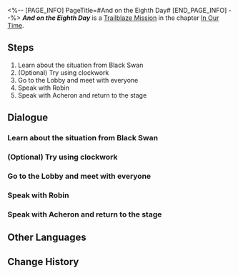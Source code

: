 <%-- [PAGE_INFO]
PageTitle=#And on the Eighth Day#
[END_PAGE_INFO] --%>
{{Stub|Dialogue.}}
{{Mission Infobox
|id            = 1033101
|title         = 
|image         = <!--Mission And on the Eighth Day.png-->
|type          = Trailblaze
|event_name    = 
|chapter       = In Our Time
|requirements  = [[Trailblaze Mission]] ''[[The Sun Also Rises]]'' completed
|summary       = Black Swan reveals a bone-chilling truth to you: It turns out that the Express Crew &mdash; and everyone in Penacony &mdash; had actually lost the fight against Sunday. There were no survivors. However, you and your friends have seen through the illusion of Ena's Dream. You wake countless people drowning in this sweet dream and finally defeat Sunday, the Embryo of Philosophy, with everyone's wish and support.
|characters    = Trailblazer
|startLocation = [[Penacony]] - [[The Reverie (Dreamscape)]]
|world         = Penacony
|area          = The Reverie (Dreamscape)
|prev          = The Sun Also Rises
|next          = 
|rewards       = Trailblaze EXP*1,100; Stellar Jade*140; Traveler's Guide*10; Clock Credits*550; "Morns Like These"*1 { text = "Morns Like These" }; Credit*120,000
}}
'''''And on the Eighth Day''''' is a [[Trailblaze Mission]] in the chapter [[In Our Time]].

==Steps==
# Learn about the situation from Black Swan
# (Optional) Try using clockwork
# Go to the Lobby and meet with everyone
# Speak with Robin
# Speak with Acheron and return to the stage

<!--
==Gameplay Notes==

--><!--
==Trial Character==

-->
==Dialogue==
{{Stub Dialogue}}
===Learn about the situation from Black Swan===
{{Mission Description|type=trailblaze|location=The Reverie (Dreamscape)|Black Swan reveals a bone-chilling truth to you: It turned out the entire Express Crew, as well as everyone in Penacony, lost their lives in their battle against Sunday. There were no survivors.<br />However, there is still a chance to turn this around. The Memokeeper points out that there is a fatal flaw in the story that you experienced. Behind this fatal flaw lies a glimmer of hope.<br />Now, you have seen through the illusion of Ena's Dream... However, if you wish to awaken everyone in Asdana, you will need far more people on your side...}}
{{Dialogue Start}}
:{{tx}}
{{Dialogue End}}

===(Optional) Try using clockwork===
{{Dialogue Start}}
:{{tx}}
{{Dialogue End}}

===Go to the Lobby and meet with everyone===
{{Dialogue Start}}
:{{tx}}
{{Dialogue End}}

===Speak with Robin===
{{Dialogue Start}}
:{{tx}}
{{Dialogue End}}

===Speak with Acheron and return to the stage===
{{Mission Description|type=trailblaze|location=The Reverie (Dreamscape)|update|Everything is in place... It is time to return to the stage for the final encore that will jolt the world awake.}}
{{Dialogue Start}}
:{{tx}}
{{Dialogue End}}

==Other Languages==
{{Other Languages
|en   = And on the Eighth Day
|zhs  = 然后，在第八天…
|zht  = 然後，在第八天……
|ja   = そして、8日目…
|ko   = 그리고, 여덟째 날에…
|es   = Y en el octavo día...
|fr   = Et durant le huitième jour...
|ru   = И на восьмой день...
|th   = จากนั้น ในวันที่ 8...
|vi   = Sau Đó, Vào Ngày Thứ Tám...
|de   = Und am achten Tag ...
|id   = Lalu, di Hari ke-8 ....
|pt   = E no Oitavo Dia
}}

==Change History==
{{Change History|2.2}}
